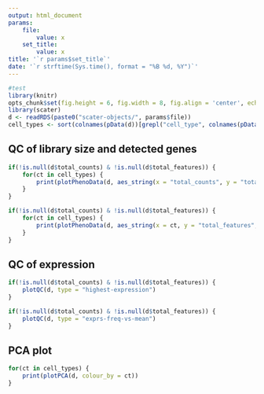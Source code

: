 ```yaml
---
output: html_document
params:
    file:
        value: x
    set_title:
        value: x
title: '`r params$set_title`'
date: '`r strftime(Sys.time(), format = "%B %d, %Y")`'
---
```


```r
#test
library(knitr)
opts_chunk$set(fig.height = 6, fig.width = 8, fig.align = 'center', echo = FALSE)
library(scater)
d <- readRDS(paste0("scater-objects/", params$file))
cell_types <- sort(colnames(pData(d))[grepl("cell_type", colnames(pData(d)))])
```

## QC of library size and detected genes

```r
if(!is.null(d$total_counts) & !is.null(d$total_features)) {
    for(ct in cell_types) {
        print(plotPhenoData(d, aes_string(x = "total_counts", y = "total_features", colour = ct)))
    }
}
```

```r
if(!is.null(d$total_counts) & !is.null(d$total_features)) {
    for(ct in cell_types) {
        print(plotPhenoData(d, aes_string(x = ct, y = "total_features", colour = "log10_total_counts")))
    }
}
```

## QC of expression

```r
if(!is.null(d$total_counts) & !is.null(d$total_features)) {
    plotQC(d, type = "highest-expression")
}
```

```r
if(!is.null(d$total_counts) & !is.null(d$total_features)) {
    plotQC(d, type = "exprs-freq-vs-mean")
}
```

## PCA plot
```r
for(ct in cell_types) {
    print(plotPCA(d, colour_by = ct))
}
```

